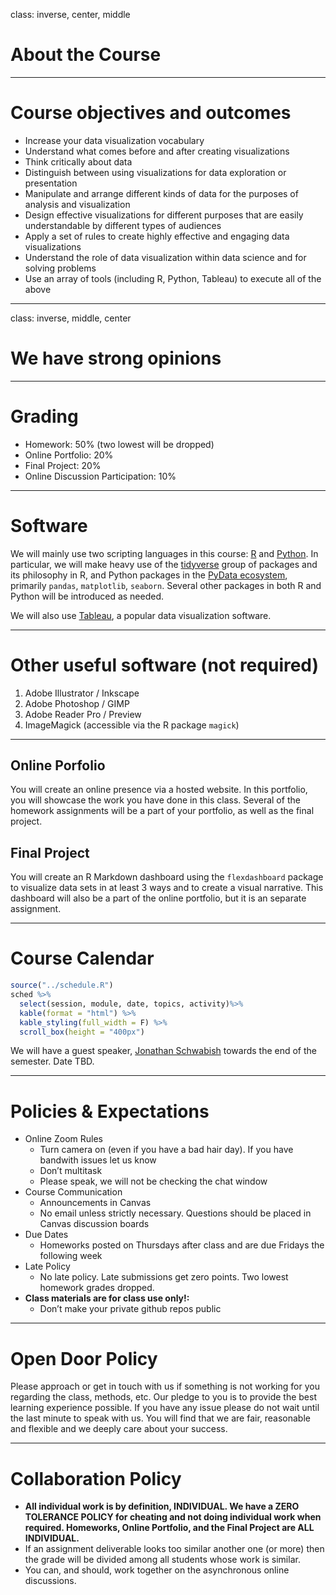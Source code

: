 class: inverse, center, middle

# About the Course

---

# Course objectives and outcomes

- Increase your data visualization vocabulary
- Understand what comes before and after creating visualizations
- Think critically about data
- Distinguish between using visualizations for data exploration or presentation
- Manipulate and arrange different kinds of data for the purposes of analysis and visualization
- Design effective visualizations for different purposes that are easily understandable by different types of audiences
- Apply a set of rules to create highly effective and engaging data visualizations
- Understand the role of data visualization within data science and for solving problems
- Use an array of tools (including R, Python, Tableau) to execute all of the above

---

class: inverse, middle, center

# We have **strong** opinions

---

# Grading

- Homework: 50% (two lowest will be dropped)
- Online Portfolio: 20%
- Final Project: 20%
- Online Discussion Participation: 10%

---

# Software

We will mainly use two scripting languages in this course: 
[R](https://www.r-project.org) and [Python](https://www.python.org). In particular, we will make heavy use of the [tidyverse](https://www.tidyverse.org) group of packages and its philosophy in R, and Python packages in the [PyData ecosystem](https://pandas.pydata.org/community/ecosystem.html), primarily `pandas`, `matplotlib`, `seaborn`. Several other packages in both R and Python will be introduced as needed. 

We will also use [Tableau](https://www.tableau.com), a popular data visualization software. 

---

# Other useful software (not required)

1. Adobe Illustrator / Inkscape
1. Adobe Photoshop / GIMP
1. Adobe Reader Pro / Preview
1. ImageMagick (accessible via the R package `magick`)

---

## Online Porfolio

You will create an online presence via a hosted website. In this portfolio, you will showcase the work you have done in this class. Several of the homework assignments will be a part of your portfolio, as well as the final project. 


## Final Project

You will create an R Markdown dashboard using the `flexdashboard` package to visualize data sets in at least 3 ways and to create a visual narrative. This dashboard will also be a part of the online portfolio, but it is an separate assignment. 

---

# Course Calendar 

```r
source("../schedule.R")
sched %>%
  select(session, module, date, topics, activity)%>%
  kable(format = "html") %>% 
  kable_styling(full_width = F) %>%
  scroll_box(height = "400px")
``` 

We will have a guest speaker, [Jonathan Schwabish](https://www.urban.org/author/jonathan-schwabish) towards the end of the semester. Date TBD.

---

# Policies & Expectations

- Online Zoom Rules
  - Turn camera on (even if you have a bad hair day). If you have bandwith issues let us know
  - Don't multitask
  - Please speak, we will not be checking the chat window
- Course Communication
  - Announcements in Canvas
  - No email unless strictly necessary. Questions should be placed in Canvas discussion boards
- Due Dates
  - Homeworks posted on Thursdays after class and are due Fridays the following week
- Late Policy
  - No late policy. Late submissions get zero points. Two lowest homework grades dropped.
- **Class materials are for class use only\!:**
  - Don't make your private github repos public

---

# Open Door Policy

Please approach or get in touch with us if something is not working for you regarding the class, methods, etc. Our pledge to you is to provide the best learning experience possible. If you have any issue please do not wait until the last minute to speak with us. You will find that we are fair, reasonable and flexible and we deeply care about your success.

---

# Collaboration Policy

* **All individual work is by definition, INDIVIDUAL. We have a ZERO TOLERANCE POLICY for cheating and not doing individual work when required. Homeworks, Online Portfolio, and the Final Project are ALL INDIVIDUAL.**
* If an assignment deliverable looks too similar another one (or more) then the grade will be divided among all students whose work is similar.
* You can, and should, work together on the asynchronous online discussions.
